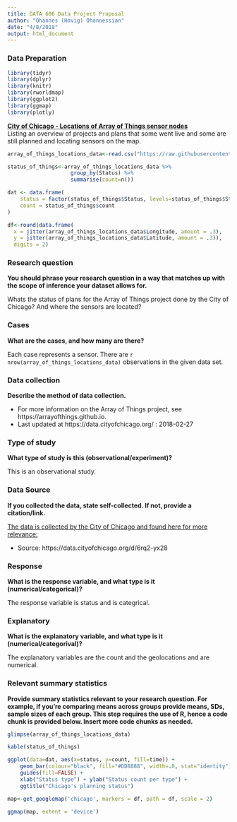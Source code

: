 ```yaml
---
title: DATA 606 Data Project Proposal
author: "Ohannes (Hovig) Ohannessian"
date: "4/8/2018"
output: html_document
---
```


### Data Preparation

```r
library(tidyr)
library(dplyr)
library(knitr)
library(rworldmap)
library(ggplot2)
library(ggmap)
library(plotly)
```

<div class="alert alert-success">
<b><u>City of Chicago - Locations of Array of Things sensor nodes</u></b><br>
Listing an overview of projects and plans that some went live and some are still planned and locating sensors on the map.
</div>

```r
array_of_things_locations_data<-read.csv("https://raw.githubusercontent.com/hovig/MSDS_CUNY/master/DATA606/Project-Proposal/array-of-things-locations-1.csv")

status_of_things<-array_of_things_locations_data %>% 
                    group_by(Status) %>%
                    summarise(count=n())

dat <- data.frame(
    status = factor(status_of_things$Status, levels=status_of_things$Status),
    count = status_of_things$count
)

df<-round(data.frame(
  x = jitter(array_of_things_locations_data$Longitude, amount = .3),
  y = jitter(array_of_things_locations_data$Latitude, amount = .3)), 
  digits = 2)
```


### Research question 

**You should phrase your research question in a way that matches up with the scope of inference your dataset allows for.**

Whats the status of plans for the Array of Things project done by the City of Chicago? And where the sensors are located?


### Cases 

**What are the cases, and how many are there?**

Each case represents a sensor. There are `r nrow(array_of_things_locations_data)` observations in the given data set.


### Data collection 

**Describe the method of data collection.**

- For more information on the Array of Things project, see https://arrayofthings.github.io.
- Last updated at https://data.cityofchicago.org/ : 2018-02-27


### Type of study 

**What type of study is this (observational/experiment)?**

This is an observational study.


### Data Source 

**If you collected the data, state self-collected. If not, provide a citation/link.**

<u>The data is collected by the City of Chicago and found here for more relevance:</u>

- Source: https://data.cityofchicago.org/d/6rq2-yx28


### Response 

**What is the response variable, and what type is it (numerical/categorical)?**

The response variable is status and is categrical.


### Explanatory 

**What is the explanatory variable, and what type is it (numerical/categorival)?**

The explanatory variables are the count and the geolocations and are numerical.


### Relevant summary statistics 

**Provide summary statistics relevant to your research question. For example, if you’re comparing means across groups provide means, SDs, sample sizes of each group. This step requires the use of R, hence a code chunk is provided below. Insert more code chunks as needed.**


```r
glimpse(array_of_things_locations_data)
```

```r
kable(status_of_things)
```

```r
ggplot(data=dat, aes(x=status, y=count, fill=time)) + 
    geom_bar(colour="black", fill="#DD8888", width=.8, stat="identity") + 
    guides(fill=FALSE) +
    xlab("Status type") + ylab("Status count per type") +
    ggtitle("Chicago's planning status")
```

```r
map<-get_googlemap('chicago', markers = df, path = df, scale = 2)
```

```r
ggmap(map, extent = 'device')
```
